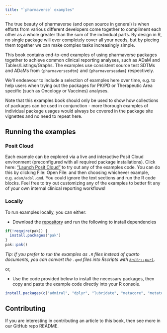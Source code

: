 ```yaml
---
title: "`pharmaverse` examples"
---
```


The true beauty of pharmaverse (and open source in general) is when efforts from
various different developers come together to compliment each other as a whole
greater than the sum of the individual parts. By design in R, no single package
will ever completely cover all your needs, but by piecing them together we can
make complex tasks increasingly simple.

This book contains end-to-end examples of using pharmaverse packages together to
achieve common clinical reporting analyses, such as ADaM and Tables/Listings/Graphs.
The examples use consistent source test SDTMs and ADaMs from `{pharmaversesdtm}`
and `{pharmaverseadam}` respectively.

We'll endeavour to include a selection of examples here over time, e.g. to help
users when trying out the packages for PK/PD or Therapeutic Area specific
(such as Oncology or Vaccines) analyses.

Note that this examples book should only be used to show how collections of
packages can be used in conjunction - more thorough examples of individual
package usages would always be covered in the package site vignettes and no
need to repeat here.

## Running the examples

### Posit Cloud
Each example can be explored via a live and interactive Posit Cloud environment
(preconfigured with all required package installations).
Click here: ["Launch Posit Cloud"](https://posit.cloud/content/7279124) to
try out any of the examples code.
You can do this by clicking File: Open File: and then choosing whichever example,
e.g. `adam/adsl.qmd`. You could ignore the text sections and run the R code
blocks.
Feel free to try out customizing any of the examples to better fit any of
your own internal clinical reporting workflows!

### Locally
To run examples locally, you can either:

* Download the [repository](https://github.com/pharmaverse/examples) and run the following to install dependencies

```r
if(!require(pak)) {
  install.packages("pak")
}
pak::pak()
```
*Tip: If you prefer to run the examples as `.R` files instead of quarto documents, you can convert the `.qmd` files into Rscripts with [`knitr::purl`](https://bookdown.org/yihui/rmarkdown-cookbook/purl.html).*

or,

* Use the code provided below to install the necessary packages, then copy and paste the example code directly into your R console.

```r
install.packages(c("admiral", "dplyr", "lubridate", "metacore", "metatools", "pharmaversesdtm", "pharmaverseadam", "stringr", "tern", "tidyr", "xportr"))
```

## Contributing
If you are interesting in contributing an article to this book, then
see more in our GitHub repo README.
